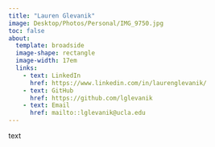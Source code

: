 ```yaml
---
title: "Lauren Glevanik"
image: Desktop/Photos/Personal/IMG_9750.jpg
toc: false
about: 
  template: broadside
  image-shape: rectangle
  image-width: 17em
  links:
    - text: LinkedIn
      href: https://www.linkedin.com/in/laurenglevanik/
    - text: GitHub
      href: https://github.com/lglevanik
    - text: Email
      href: mailto::lglevanik@ucla.edu
---
```


text
